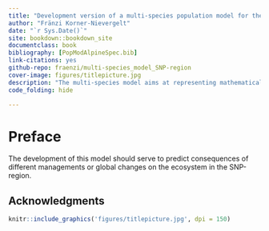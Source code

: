 ```yaml
--- 
title: "Development version of a multi-species population model for the SNP-region"
author: "Fränzi Korner-Nievergelt"
date: "`r Sys.Date()`"
site: bookdown::bookdown_site
documentclass: book
bibliography: [PopModAlpineSpec.bib]
link-citations: yes
github-repo: fraenzi/multi-species_model_SNP-region
cover-image: figures/titlepicture.jpg
description: "The multi-species model aims at representing mathematically the ecosystem in the SNP-region."
code_folding: hide

---
```



# Preface


The development of this model should serve to predict consequences of different managements or global changes on the ecosystem in the SNP-region.


## Acknowledgments {-}

```r
knitr::include_graphics('figures/titlepicture.jpg', dpi = 150)
```


